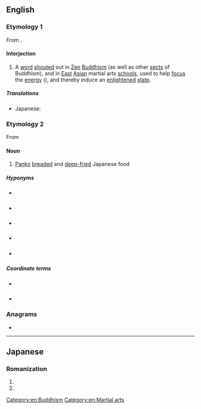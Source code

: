 ==English==

===Etymology 1===
{{wikipedia|Katsu (Zen)}}
From {{bor|en|ja|喝|tr=katsu}}.

====Interjection====
{{head|en|interjection}}

# {{sense|Zen Buddhism}} A [[word]] [[shout]]ed out in [[Zen]] [[Buddhism]] (as well as other [[sect]]s of Buddhism), and in [[East]] [[Asian]] martial arts [[school]]s, used to help [[focus]] the [[energy]] ({{m|ja|気|tr=ki}}), and thereby induce an [[enlightened]] [[state]].

=====Translations=====
{{trans-top|Zen Buddhist term}}
* Japanese: {{t+|ja|喝|tr=かつ, katsu}}
{{trans-mid}}
{{trans-bottom}}

===Etymology 2===
From {{bor|en|ja|カツ|tr=katsu|gloss=cutlet}}

====Noun====
{{en-noun}}

# {{lb|en|food}} [[panko|Panko]] [[breaded]] and [[deep-fried]] Japanese food

=====Hyponyms=====
* {{l|en|torikatsu|gloss=鶏カツ}} {{gloss|breaded and deep-fried chicken filet cutlet}}
* {{l|en|tonkatsu|gloss=豚カツ}} {{gloss|breaded and deep-fried pork cutlet}}
* {{l|en|menchikatsu|gloss=メンチカツ}} {{gloss|breaded and deep-fried meat patty}}
* {{l|en|gyukatsu|gloss=牛カツ}} {{gloss|breaded and deep-fried beef filet steak}}
* {{l|en|saengseonkaseu|gloss=생선가스}} {{gloss|Korean dish inspired by the Japanese dish, breaded and deep-fried fish filet}}

=====Coordinate terms=====
* {{l|en|schnitzel}} {{gloss|The German equivalent food}}
* {{l|en|katsudon|gloss=カツ丼}} {{gloss|A rice dish with a katsu as one of its components}}

===Anagrams===
* {{anagrams|en|a=akstu|Aukšt.|Kutas|Stuka}}

[[Category:en:Buddhism]]
[[Category:en:Martial arts]]

----

==Japanese==

===Romanization===
{{ja-romaji}}

# {{ja-romanization of|かつ}}
# {{ja-romanization of|カツ}}